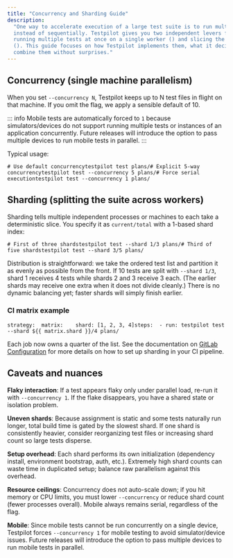 ```yaml
---
title: "Concurrency and Sharding Guide"
description:
  "One way to accelerate execution of a large test suite is to run multiple tests concurrently
  instead of sequentially. Testpilot gives you two independent levers for speeding up a suite:
  running multiple tests at once on a single worker () and slicing the suite across multiple workers
  (). This guide focuses on how Testpilot implements them, what it decides for you, and how to
  combine them without surprises."
---
```


## Concurrency (single machine parallelism)[​](#concurrency-single-machine-parallelism "Direct link to Concurrency (single machine parallelism)")

When you set `--concurrency N`, Testpilot keeps up to N test files in flight on that machine. If you
omit the flag, we apply a sensible default of 10.

::: info Mobile tests are automatically forced to `1` because simulators/devices do not support
running multiple tests or instances of an application concurrently. Future releases will introduce
the option to pass multiple devices to run mobile tests in parallel. :::

Typical usage:

```
# Use default concurrencytestpilot test plans/# Explicit 5-way concurrencytestpilot test --concurrency 5 plans/# Force serial executiontestpilot test --concurrency 1 plans/
```

## Sharding (splitting the suite across workers)[​](#sharding-splitting-the-suite-across-workers "Direct link to Sharding (splitting the suite across workers)")

Sharding tells multiple independent processes or machines to each take a deterministic slice. You
specify it as `current/total` with a 1-based shard index:

```
# First of three shardstestpilot test --shard 1/3 plans/# Third of five shardstestpilot test --shard 3/5 plans/
```

Distribution is straightforward: we take the ordered test list and partition it as evenly as
possible from the front. If 10 tests are split with `--shard 1/3`, shard 1 receives 4 tests while
shards 2 and 3 receive 3 each. (The earlier shards may receive one extra when it does not divide
cleanly.) There is no dynamic balancing yet; faster shards will simply finish earlier.

### CI matrix example[​](#ci-matrix-example "Direct link to CI matrix example")

```
strategy:  matrix:    shard: [1, 2, 3, 4]steps:  - run: testpilot test --shard ${{ matrix.shard }}/4 plans/
```

Each job now owns a quarter of the list. See the documentation on
[GitLab Configuration](/docs/testpilot/gitlab) for more details on how to set up sharding in your CI
pipeline.

## Caveats and nuances[​](#caveats-and-nuances "Direct link to Caveats and nuances")

**Flaky interaction**: If a test appears flaky only under parallel load, re-run it with
`--concurrency 1`. If the flake disappears, you have a shared state or isolation problem.

**Uneven shards**: Because assignment is static and some tests naturally run longer, total build
time is gated by the slowest shard. If one shard is consistently heavier, consider reorganizing test
files or increasing shard count so large tests disperse.

**Setup overhead**: Each shard performs its own initialization (dependency install, environment
bootstrap, auth, etc.). Extremely high shard counts can waste time in duplicated setup; balance raw
parallelism against this overhead.

**Resource ceilings**: Concurrency does not auto-scale down; if you hit memory or CPU limits, you
must lower `--concurrency` or reduce shard count (fewer processes overall). Mobile always remains
serial, regardless of the flag.

**Mobile**: Since mobile tests cannot be run concurrently on a single device, Testpilot forces
`--concurrency 1` for mobile testing to avoid simulator/device issues. Future releases will
introduce the option to pass multiple devices to run mobile tests in parallel.
